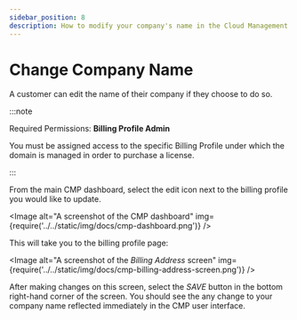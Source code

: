 ```yaml
---
sidebar_position: 8
description: How to modify your company's name in the Cloud Management Platform
---
```


# Change Company Name

A customer can edit the name of their company if they choose to do so.

:::note

Required Permissions: **Billing Profile Admin**

You must be assigned access to the specific Billing Profile under which the domain is managed in order to purchase a license.

:::

From the main CMP dashboard, select the edit icon next to the billing profile you would like to update.


<Image
  alt="A screenshot of the CMP dashboard"
  img={require('../../static/img/docs/cmp-dashboard.png')}
/>

This will take you to the billing profile page:

<Image
  alt="A screenshot of the _Billing Address_ screen"
  img={require('../../static/img/docs/cmp-billing-address-screen.png')}
/>

After making changes on this screen, select the _SAVE_ button in the bottom right-hand corner of the screen. You should see the any change to your company name reflected immediately in the CMP user interface.
